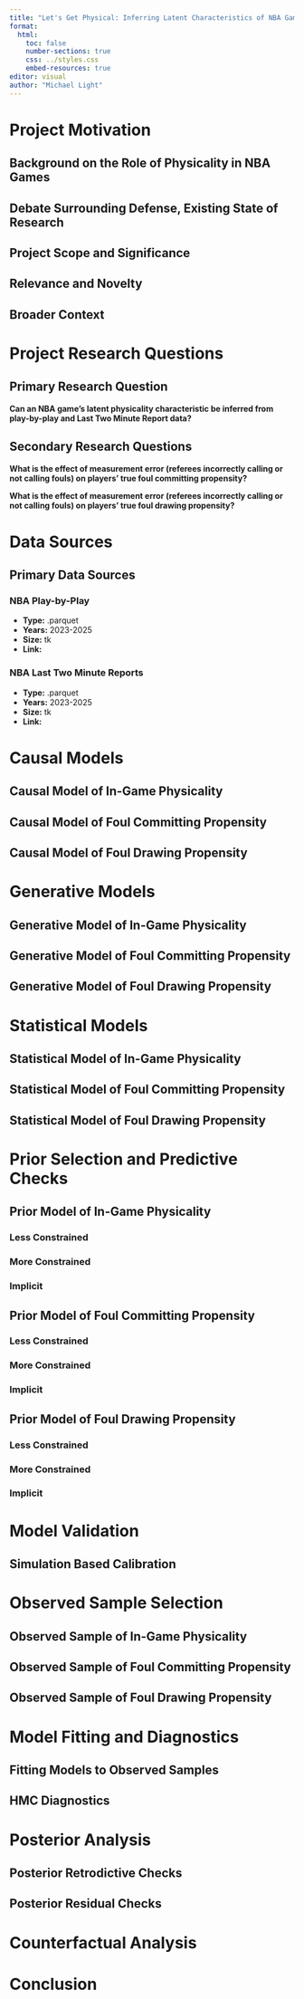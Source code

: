 ```yaml
---
title: "Let's Get Physical: Inferring Latent Characteristics of NBA Games"
format: 
  html:
    toc: false
    number-sections: true
    css: ../styles.css
    embed-resources: true
editor: visual
author: "Michael Light"
---
```


# Project Motivation

## Background on the Role of Physicality in NBA Games

## Debate Surrounding Defense, Existing State of Research

## Project Scope and Significance

## Relevance and Novelty

## Broader Context

# Project Research Questions

## Primary Research Question

**Can an NBA game's latent physicality characteristic be inferred from play-by-play and Last Two Minute Report data?**

## Secondary Research Questions

**What is the effect of measurement error (referees incorrectly calling or not calling fouls) on players' true foul committing propensity?**

**What is the effect of measurement error (referees incorrectly calling or not calling fouls) on players' true foul drawing propensity?**

# Data Sources

## Primary Data Sources

### NBA Play-by-Play 

- **Type:** .parquet
- **Years:** 2023-2025
- **Size:** tk
- **Link:** 

### NBA Last Two Minute Reports

- **Type:** .parquet
- **Years:** 2023-2025
- **Size:** tk
- **Link:** 

# Causal Models

## Causal Model of In-Game Physicality

## Causal Model of Foul Committing Propensity

## Causal Model of Foul Drawing Propensity

# Generative Models

## Generative Model of In-Game Physicality

## Generative Model of Foul Committing Propensity

## Generative Model of Foul Drawing Propensity

# Statistical Models

## Statistical Model of In-Game Physicality

## Statistical Model of Foul Committing Propensity

## Statistical Model of Foul Drawing Propensity

# Prior Selection and Predictive Checks

## Prior Model of In-Game Physicality

### Less Constrained

### More Constrained

### Implicit

## Prior Model of Foul Committing Propensity

### Less Constrained

### More Constrained

### Implicit

## Prior Model of Foul Drawing Propensity

### Less Constrained

### More Constrained

### Implicit

# Model Validation

## Simulation Based Calibration

# Observed Sample Selection

## Observed Sample of In-Game Physicality

## Observed Sample of Foul Committing Propensity

## Observed Sample of Foul Drawing Propensity

# Model Fitting and Diagnostics

## Fitting Models to Observed Samples

## HMC Diagnostics

# Posterior Analysis

## Posterior Retrodictive Checks

## Posterior Residual Checks

# Counterfactual Analysis

# Conclusion
